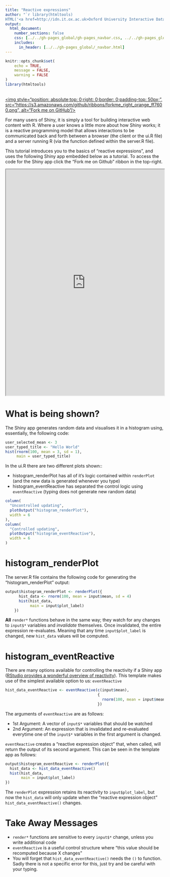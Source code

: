```yaml
---
title: "Reactive expressions"
author: "`r library(htmltools)
HTML('<a href=http://idn.it.ox.ac.uk>Oxford University Interactive Data Network</a>')`"
output: 
  html_document:
    number_sections: false
    css: [../../gh-pages_global/gh-pages_navbar.css, ../../gh-pages_global/custom-width.css]
    includes:
      in_header: [../../gh-pages_global/_navbar.html]
---
```

```r
knitr::opts_chunk$set(
	echo = TRUE,
	message = FALSE,
	warning = FALSE
)
library(htmltools)
```

<a href="https://github.com/ox-it/OxfordIDN_Shiny-App-Templates/tree/gh-pages/advanced-shiny-features/reactive-expressions" target="blank">  
<img style="position: absolute;top: 0;right: 0;border: 0;padding-top: 50px;",
             src="https://s3.amazonaws.com/github/ribbons/forkme_right_orange_ff7600.png",
             alt="Fork me on GitHub"/>
</a>

For many users of Shiny, it is simply a tool for building interactive web content with R. Where a user knows a little more about how Shiny works; it is a reactive programming model that allows interactions to be communicated back and forth between a browser (the client or the ui.R file) and a server running R (via the function defined within the server.R file).

This tutorial introduces you to the basics of "reactive expressions", and uses the following Shiny app embedded below as a tutorial. To access the code for the Shiny app click the "Fork me on Github" ribbon in the top-right.

<iframe src="https://trainingidn.shinyapps.io/shiny-template_reactive-expressions/" width="100%" height="720px"></iframe>

# What is being shown?

The Shiny app generates random data and visualises it in a histogram using, essentially, the following code:

```r
user_selected_mean <- 3
user_typed_title <- "Hello World"
hist(rnorm(100, mean = 3, sd = 1),
     main = user_typed_title)
```

In the ui.R there are two different plots shown::

- histogram_renderPlot has all of it's logic contained within `renderPlot` (and the new data is generated whenever you type)
- histogram_eventReactive has separated the control logic using `eventReactive` (typing does not generate new random data)

```r
column(
  "Uncontrolled updating",
  plotOutput("histogram_renderPlot"),
  width = 6
),
column(
  "Controlled updating",
  plotOutput("histogram_eventReactive"),
  width = 6
)
```

# histogram_renderPlot

The server.R file contains the following code for generating the "histogram_renderPlot" output:

```r
output$histogram_renderPlot <- renderPlot({
      hist_data <- rnorm(100, mean = input$mean, sd = 4)
      hist(hist_data,
           main = input$plot_label)
    })
```

**All** `render*` functions behave in the same way; they watch for any changes to `input$*` variables and *invalidate* themselves. Once invalidated, the entire expression re-evaluates. Meaning that any time `input$plot_label` is changed, new `hist_data` values will be computed.

# histogram_eventReactive

There are many options available for controlling the reactivity if a Shiny app ([RStudio provides a wonderful overview of reactivity](https://shiny.rstudio.com/articles/understanding-reactivity.html)). This template makes use of the simplest available option to us: `eventReactive` 

```r
hist_data_eventReactive <- eventReactive(c(input$mean),
                                         {
                                           rnorm(100, mean = input$mean, sd = 4)
                                         })
```

The arguments of `eventReactive` are as follows:

- 1st Argument: A vector of `input$*` variables that should be watched
- 2nd Argument: An expression that is invalidated and re-evaluated everytime one of the `input$*` variables in the first argument is changed.

`eventReactive` creates a "reactive expression object" that, when called, will return the output of its second argument. This can be seen in the template app as follows:

```r
output$histogram_eventReactive <- renderPlot({
  hist_data <- hist_data_eventReactive()
  hist(hist_data,
       main = input$plot_label)
})
```

The `renderPlot` expression retains its reactivity to `input$plot_label`, but now the `hist_data` will only update when the "reactive expression object" `hist_data_eventReactive()` changes.

# Take Away Messages

- `render*` functions are sensitive to every `input$*` change, unless you write additional code
- `eventReactive` is a useful control structure where "this value should be recomputed because X changes"
- You will forget that `hist_data_eventReactive()` needs the `()` to function. Sadly there is not a specific error for this, just try and be careful with your typing.


